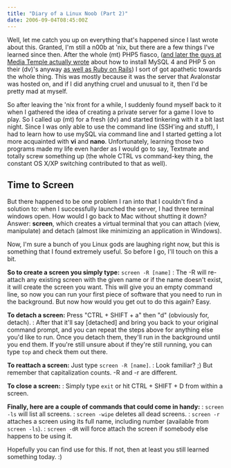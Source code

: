 ```yaml
---
title: "Diary of a Linux Noob (Part 2)"
date: 2006-09-04T08:45:00Z
---
```


Well, let me catch you up on everything that's happened since I last wrote about this. Granted, I'm still a n00b at 'nix, but there are a few things I've learned since then. After the whole (mt) PHP5 fiasco, ([and later the guys at Media Temple actually wrote][1] about how to install MySQL 4 and PHP 5 on their (dv)'s anyway [as well as Ruby on Rails][2]) I sort of got apathetic towards the whole thing. This was mostly because it was the server that Avalonstar was hosted on, and if I did anything cruel and unusual to it, then I'd be pretty mad at myself.

So after leaving the 'nix front for a while, I suddenly found myself back to it when I gathered the idea of creating a private server for a game I love to play. So I called up (mt) for a fresh (dv) and started tinkering with it a bit last night. Since I was only able to use the command line (SSH'ing and stuff), I had to learn how to use mySQL via command line and I started getting a lot more acquainted with **vi** and **nano**. Unfortunately, learning those two programs made my life even harder as I would go to say, Textmate and totally screw something up (the whole CTRL vs command-key thing, the constant OS X/XP switching contributed to that as well).

## Time to Screen

But there happened to be one problem I ran into that I couldn't find a solution to: when I successfully launched the server, I had three terminal windows open. How would I go back to Mac without shutting it down? Answer: **screen**, which creates a virtual terminal that you can attach (view, manipulate) and detach (almost like minimizing an application in Windows).

Now, I'm sure a bunch of you Linux gods are laughing right now, but this is something that I found extremely useful. So before I go, I'll touch on this a bit.

**So to create a screen you simply type:** `screen -R [name]`
:   The -R will re-attach any existing screen with the given name or if the name doesn't exist, it will create the screen you want. This will give you an empty command line, so now you can run your first piece of software that you need to run in the background. But now how would you get out to do this again? Easy.

**To detach a screen:** Press "CTRL + SHIFT + a" then "d" (obviously for, detach).
:   After that it'll say [detached] and bring you back to your original command prompt, and you can repeat the steps above for anything else you'd like to run. Once you detach them, they'll run in the background until you end them. If you're still unsure about if they're still running, you can type `top` and check them out there.

**To reattach a screen:** Just type `screen -R [name]`.
:   Look familiar? ;) But remember that capitalization counts. -R and -r are different.

**To close a screen:**
:   Simply type `exit` or hit CTRL + SHIFT + D from within a screen.

**Finally, here are a couple of commands that could come in handy:**
:   `screen -ls` will list all screens.
:   `screen -wipe` deletes all dead screens.
:   `screen -r` attaches a screen using its full name, including number (available from `screen -ls`).
:   `screen -dR` will force attach the screen if somebody else happens to be using it.

Hopefully you can find use for this. If not, then at least you still learned something today. :)

[1]: http://kb.mediatemple.net/article.php?id=127
[2]: http://kb.mediatemple.net/article.php?id=128
